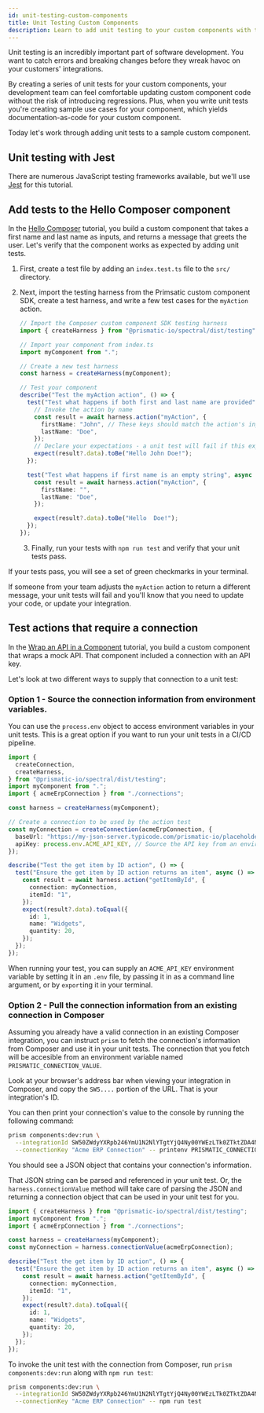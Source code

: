 ```yaml
---
id: unit-testing-custom-components
title: Unit Testing Custom Components
description: Learn to add unit testing to your custom components with the Jest JavaScript testing framework
---
```



Unit testing is an incredibly important part of software development.
You want to catch errors and breaking changes before they wreak havoc on your customers' integrations.

By creating a series of unit tests for your custom components, your development team can feel comfortable updating custom component code without the risk of introducing regressions.
Plus, when you write unit tests you're creating sample use cases for your component, which yields documentation-as-code for your custom component.

Today let's work through adding unit tests to a sample custom component.

## Unit testing with Jest

There are numerous JavaScript testing frameworks available, but we'll use [Jest](https://jestjs.io/) for this tutorial.

## Add tests to the Hello Composer component

In the [Hello Composer](/docs/composer/builder/getting-started/first-custom-component/hello-builder.mdx) tutorial, you build a custom component that takes a first name and last name as inputs, and returns a message that greets the user.
Let's verify that the component works as expected by adding unit tests.

1. First, create a test file by adding an `index.test.ts` file to the `src/` directory.
2. Next, import the testing harness from the Primsatic custom component SDK, create a test harness, and write a few test cases for the `myAction` action.

   ```ts title="index.test.ts"
   // Import the Composer custom component SDK testing harness
   import { createHarness } from "@prismatic-io/spectral/dist/testing";

   // Import your component from index.ts
   import myComponent from ".";

   // Create a new test harness
   const harness = createHarness(myComponent);

   // Test your component
   describe("Test the myAction action", () => {
     test("Test what happens if both first and last name are provided", async () => {
       // Invoke the action by name
       const result = await harness.action("myAction", {
         firstName: "John", // These keys should match the action's input keys
         lastName: "Doe",
       });
       // Declare your expectations - a unit test will fail if this expectation is not met
       expect(result?.data).toBe("Hello John Doe!");
     });

     test("Test what happens if first name is an empty string", async () => {
       const result = await harness.action("myAction", {
         firstName: "",
         lastName: "Doe",
       });

       expect(result?.data).toBe("Hello  Doe!");
     });
   });
   ```

   3. Finally, run your tests with `npm run test` and verify that your unit tests pass.

If your tests pass, you will see a set of green checkmarks in your terminal.

<Screenshot
  filename="quickstarts/unit-testing-custom-components/hello-prismatic-success.png"
  alt="Screenshot of successful unit tests"
  maxWidth="450px"
/>

If someone from your team adjusts the `myAction` action to return a different message, your unit tests will fail and you'll know that you need to update your code, or update your integration.

<Screenshot
  filename="quickstarts/unit-testing-custom-components/hello-prismatic-failure.png"
  alt="Screenshot of failed unit tests"
  maxWidth="450px"
/>

## Test actions that require a connection

In the [Wrap an API in a Component](/docs/composer/builder/custom-components/quickstarts/wrapping-an-api-in-a-component.mdx) tutorial, you build a custom component that wraps a mock API.
That component included a connection with an API key.

Let's look at two different ways to supply that connection to a unit test:

### Option 1 - Source the connection information from environment variables.

You can use the `process.env` object to access environment variables in your unit tests.
This is a great option if you want to run your unit tests in a CI/CD pipeline.

```ts title="index.test.ts"
import {
  createConnection,
  createHarness,
} from "@prismatic-io/spectral/dist/testing";
import myComponent from ".";
import { acmeErpConnection } from "./connections";

const harness = createHarness(myComponent);

// Create a connection to be used by the action test
const myConnection = createConnection(acmeErpConnection, {
  baseUrl: "https://my-json-server.typicode.com/prismatic-io/placeholder-data",
  apiKey: process.env.ACME_API_KEY, // Source the API key from an environment variable
});

describe("Test the get item by ID action", () => {
  test("Ensure the get item by ID action returns an item", async () => {
    const result = await harness.action("getItemById", {
      connection: myConnection,
      itemId: "1",
    });
    expect(result?.data).toEqual({
      id: 1,
      name: "Widgets",
      quantity: 20,
    });
  });
});
```

When running your test, you can supply an `ACME_API_KEY` environment variable by setting it in an `.env` file, by passing it in as a command line argument, or by `export`ing it in your terminal.

<Screenshot
  filename="quickstarts/unit-testing-custom-components/test-with-env-variable.png"
  alt="Screenshot of unit test with environment variable"
  maxWidth="450px"
/>

### Option 2 - Pull the connection information from an existing connection in Composer

Assuming you already have a valid connection in an existing Composer integration, you can instruct `prism` to fetch the connection's information from Composer and use it in your unit tests.
The connection that you fetch will be accesible from an environment variable named `PRISMATIC_CONNECTION_VALUE`.

Look at your browser's address bar when viewing your integration in Composer, and copy the `SW5....` portion of the URL.
That is your integration's ID.

<Screenshot
  filename="quickstarts/unit-testing-custom-components/import-existing-connection.png"
  alt="Import an existing connection from Composer"
  maxWidth="800px"
/>

You can then print your connection's value to the console by running the following command:

```bash
prism components:dev:run \
  --integrationId SW50ZWdyYXRpb246YmU1N2NlYTgtYjQ4Ny00YWEzLTk0ZTktZDA4NmJiNmM2Yzdi \
  --connectionKey "Acme ERP Connection" -- printenv PRISMATIC_CONNECTION_VALUE | jq
```

You should see a JSON object that contains your connection's information.

<Screenshot
  filename="quickstarts/unit-testing-custom-components/print-connection-with-jq.png"
  alt="Import an existing connection from Composer"
  maxWidth="600px"
/>

That JSON string can be parsed and referenced in your unit test.
Or, the `harness.connectionValue` method will take care of parsing the JSON and returning a connection object that can be used in your unit test for you.

```ts title="index.test.ts with connection from Composer" {6}
import { createHarness } from "@prismatic-io/spectral/dist/testing";
import myComponent from ".";
import { acmeErpConnection } from "./connections";

const harness = createHarness(myComponent);
const myConnection = harness.connectionValue(acmeErpConnection);

describe("Test the get item by ID action", () => {
  test("Ensure the get item by ID action returns an item", async () => {
    const result = await harness.action("getItemById", {
      connection: myConnection,
      itemId: "1",
    });
    expect(result?.data).toEqual({
      id: 1,
      name: "Widgets",
      quantity: 20,
    });
  });
});
```

To invoke the unit test with the connection from Composer, run `prism components:dev:run` along with `npm run test`:

```bash
prism components:dev:run \
  --integrationId SW50ZWdyYXRpb246YmU1N2NlYTgtYjQ4Ny00YWEzLTk0ZTktZDA4NmJiNmM2Yzdi \
  --connectionKey "Acme ERP Connection" -- npm run test
```

<Screenshot
  filename="quickstarts/unit-testing-custom-components/test-with-prism.png"
  alt="Test with connection from Composer"
  maxWidth="550px"
/>

